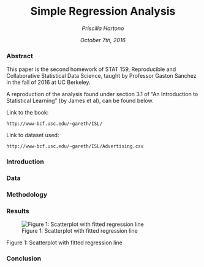 <h1 align = "center"> Simple Regression Analysis </h1>

<p align = "center"> <i> Priscilla Hartono </i> </p>

<p align = "center"> <i> October 7th, 2016 </i> </p>


### Abstract

This paper is the second homework of STAT 159, Reproducible and Collaborative Statistical Data Science, taught by Professor Gaston Sanchez in the fall of 2016 at UC Berkeley.

A reproduction of the analysis found under section 3.1 of "An Introduction to Statistical Learning" (by James et al), can be found below.

Link to the book:

	http://www-bcf.usc.edu/~gareth/ISL/

Link to dataset used:

	http://www-bcf.usc.edu/~gareth/ISL/Advertising.csv


### Introduction


### Data


### Methodology


### Results
![Figure 1: Scatterplot with fitted regression line](../images/scatterplot-tv-sales.png)
<figcaption> Figure 1: Scatterplot with fitted regression line </figcaption>

### Conclusion
